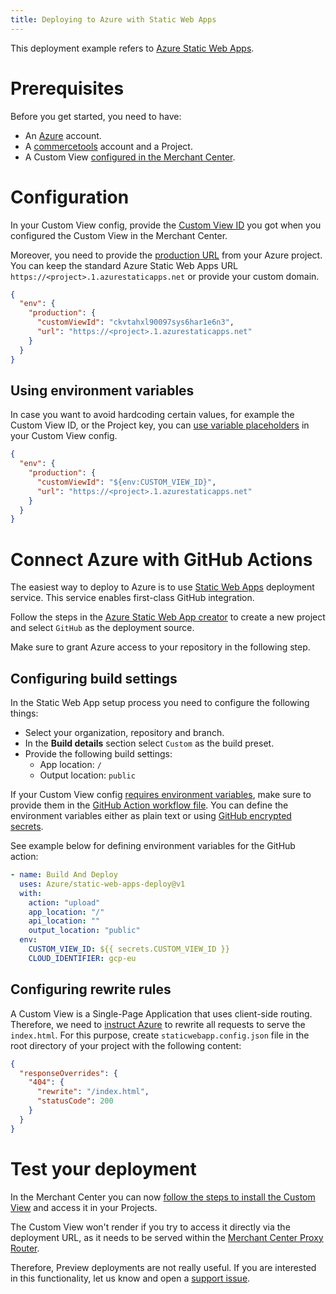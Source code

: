 ```yaml
---
title: Deploying to Azure with Static Web Apps
---
```


This deployment example refers to [Azure Static Web Apps](https://azure.microsoft.com/en-us/services/app-service/static/#overview).

# Prerequisites

Before you get started, you need to have:

- An [Azure](https://azure.microsoft.com/en-us/free/) account.
- A [commercetools](https://docs.commercetools.com/getting-started) account and a Project.
- A Custom View [configured in the Merchant Center](https://docs.commercetools.com/merchant-center/managing-custom-applications).

# Configuration

In your Custom View config, provide the [Custom View ID](/api-reference/application-config#envproductionapplicationid) you got when you configured the Custom View in the Merchant Center.

Moreover, you need to provide the [production URL](/api-reference/application-config#envproductionurl) from your Azure project. You can keep the standard Azure Static Web Apps URL `https://<project>.1.azurestaticapps.net` or provide your custom domain.

```json title="custom-view-config.json"
{
  "env": {
    "production": {
      "customViewId": "ckvtahxl90097sys6har1e6n3",
      "url": "https://<project>.1.azurestaticapps.net"
    }
  }
}
```

## Using environment variables

In case you want to avoid hardcoding certain values, for example the Custom View ID, or the Project key, you can [use variable placeholders](/api-reference/application-config#using-variable-placeholders) in your Custom View config.

```json title="custom-view-config.json" highlightLines="4"
{
  "env": {
    "production": {
      "customViewId": "${env:CUSTOM_VIEW_ID}",
      "url": "https://<project>.1.azurestaticapps.net"
    }
  }
}
```

# Connect Azure with GitHub Actions

The easiest way to deploy to Azure is to use [Static Web Apps](https://azure.microsoft.com/en-us/services/app-service/static/#overview) deployment service. This service enables first-class GitHub integration.

Follow the steps in the [Azure Static Web App creator](https://portal.azure.com/#create/Microsoft.StaticApp) to create a new project and select `GitHub` as the deployment source.

<Info>

Make sure to grant Azure access to your repository in the following step.

</Info>

## Configuring build settings

In the Static Web App setup process you need to configure the following things:

* Select your organization, repository and branch.
* In the **Build details** section select `Custom` as the build preset.
* Provide the following build settings:
    * App location: `/`
    * Output location: `public`

<Info>

If your Custom View config [requires environment variables](#using-environment-variables), make sure to provide them in the [GitHub Action workflow file](https://docs.microsoft.com/en-us/azure/static-web-apps/build-configuration?tabs=github-actions#environment-variables). You can define the environment variables either as plain text or using [GitHub encrypted secrets](https://docs.github.com/en/actions/security-guides/encrypted-secrets).

See example below for defining environment variables for the GitHub action:

```yaml title="deployment.yml" highlightLines="9-10"
- name: Build And Deploy
  uses: Azure/static-web-apps-deploy@v1
  with:
    action: "upload"
    app_location: "/"
    api_location: ""
    output_location: "public"
  env:
    CUSTOM_VIEW_ID: ${{ secrets.CUSTOM_VIEW_ID }}
    CLOUD_IDENTIFIER: gcp-eu
```

</Info>

## Configuring rewrite rules

A Custom View is a Single-Page Application that uses client-side routing. Therefore, we need to [instruct Azure](https://docs.microsoft.com/en-us/azure/static-web-apps/configuration#defining-routes) to rewrite all requests to serve the `index.html`.
For this purpose, create `staticwebapp.config.json` file in the root directory of your project with the following content:

```json title="staticwebapp.config.json"
{
  "responseOverrides": {
    "404": {
      "rewrite": "/index.html",
      "statusCode": 200
    }
  }
}
```

# Test your deployment

In the Merchant Center you can now [follow the steps to install the Custom View](https://docs.commercetools.com/merchant-center/managing-custom-applications) and access it in your Projects.

<Warning>

The Custom View won't render if you try to access it directly via the deployment URL, as it needs to be served within the [Merchant Center Proxy Router](/concepts/merchant-center-proxy-router).

Therefore, Preview deployments are not really useful. If you are interested in this functionality, let us know and open a [support issue](https://github.com/commercetools/merchant-center-application-kit/issues/new/choose).

</Warning>
